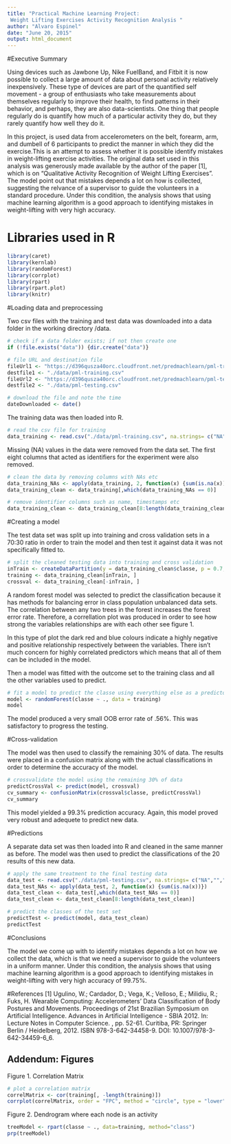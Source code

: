 ```yaml
---
title: "Practical Machine Learning Project:
 Weight Lifting Exercises Activity Recognition Analysis "
author: "Alvaro Espinel"
date: "June 20, 2015"
output: html_document
---
```

#Executive Summary

Using devices such as Jawbone Up, Nike FuelBand, and Fitbit it is now possible to collect a large amount of data about personal activity relatively inexpensively. These type of devices are part of the quantified self movement - a group of enthusiasts who take measurements about themselves regularly to improve their health, to find patterns in their behavior, and perhaps, they are also data-scientists. One thing that people regularly do is quantify how much of a particular activity they do, but they rarely quantify how well they do it.

In this project, is used data from accelerometers on the belt, forearm, arm, and dumbell of 6 participants to predict the manner in which they did the exercise.This is an attempt to assess whether it is possible identify mistakes in weight-lifting exercise activities. The original data set used in this analysis was generously made available by the author of the paper [1], which is on "Qualitative Activity Recognition of Weight Lifting Exercises". The model point out that mistakes depends a lot on how  is collected, suggesting the relvance of a supervisor to guide the volunteers in a standard procedure. Under this condition, the analysis shows that using machine learning algorithm is a good approach to identifying mistakes in weight-lifting with very high accuracy.

# Libraries used in R
```r
library(caret)
library(kernlab)
library(randomForest)
library(corrplot)
library(rpart)
library(rpart.plot)
library(knitr)
```

#Loading data and preprocessing 

Two csv files with the training and test data was downloaded into a data folder in the working directory /data.

```r
# check if a data folder exists; if not then create one
if (!file.exists("data")) {dir.create("data")}

# file URL and destination file
fileUrl1 <- "https://d396qusza40orc.cloudfront.net/predmachlearn/pml-training.csv"
destfile1 <- "./data/pml-training.csv"
fileUrl2 <- "https://d396qusza40orc.cloudfront.net/predmachlearn/pml-testing.csv"
destfile2 <- "./data/pml-testing.csv"

# download the file and note the time
dateDownloaded <- date()
```

The training data was then loaded into R.
```r
# read the csv file for training 
data_training <- read.csv("./data/pml-training.csv", na.strings= c("NA",""," "))
```

Missing (NA) values in the data were removed from the data set. The first eight columns that acted as identifiers for the experiment were also removed.
```r
# clean the data by removing columns with NAs etc
data_training_NAs <- apply(data_training, 2, function(x) {sum(is.na(x))})
data_training_clean <- data_training[,which(data_training_NAs == 0)]

# remove identifier columns such as name, timestamps etc
data_training_clean <- data_training_clean[8:length(data_training_clean)]
```
#Creating a model

The test data set was split up into training and cross validation sets in a 70:30 ratio in order to train the model and then test it against data it was not specifically fitted to.

```r
# split the cleaned testing data into training and cross validation
inTrain <- createDataPartition(y = data_training_clean$classe, p = 0.7, list = FALSE)
training <- data_training_clean[inTrain, ]
crossval <- data_training_clean[-inTrain, ]
```

A random forest model was selected to predict the classification because it has methods for balancing error in class population unbalanced data sets. The correlation between any two trees in the forest increases the forest error rate. Therefore, a correllation plot was produced in order to see how strong the variables relationships are with each other see figure 1.

In this type of plot the dark red and blue colours indicate a highly negative and positive relationship respectively between the variables. There isn't much concern for highly correlated predictors which means that all of them can be included in the model.

Then a model was fitted with the outcome set to the training class and all the other variables used to predict.

```r
# fit a model to predict the classe using everything else as a predictor
model <- randomForest(classe ~ ., data = training)
model
```
The model produced a very small OOB error rate of .56%. This was satisfactory to progress the testing.

#Cross-validation

The model was then used to classify the remaining 30% of data. The results were placed in a confusion matrix along with the actual classifications in order to determine the accuracy of the model.
```r
# crossvalidate the model using the remaining 30% of data
predictCrossVal <- predict(model, crossval)
cv_summary <- confusionMatrix(crossval$classe, predictCrossVal)
cv_summary
```
This model yielded a 99.3% prediction accuracy. Again, this model proved very robust and adequete to predict new data.

#Predictions

A separate data set was then loaded into R and cleaned in the same manner as before. The model was then used to predict the classifications of the 20 results of this new data.
```r
# apply the same treatment to the final testing data
data_test <- read.csv("./data/pml-testing.csv", na.strings= c("NA",""," "))
data_test_NAs <- apply(data_test, 2, function(x) {sum(is.na(x))})
data_test_clean <- data_test[,which(data_test_NAs == 0)]
data_test_clean <- data_test_clean[8:length(data_test_clean)]

# predict the classes of the test set
predictTest <- predict(model, data_test_clean)
predictTest
```
#Conclusions

The model we come up with to identify mistakes depends a lot on how we collect the data, which is that we need a supervisor to guide the volunteers in a uniform manner. Under this condition, the analysis shows that using machine learning algorithm is a good approach to identifying mistakes in weight-lifting with very high accuracy of 99.75%.


#References
[1] Ugulino, W.; Cardador, D.; Vega, K.; Velloso, E.; Milidiu, R.; Fuks, H. Wearable Computing: Accelerometers' Data Classification of Body Postures and Movements. Proceedings of 21st Brazilian Symposium on Artificial Intelligence. Advances in Artificial Intelligence - SBIA 2012. In: Lecture Notes in Computer Science. , pp. 52-61. Curitiba, PR: Springer Berlin / Heidelberg, 2012. ISBN 978-3-642-34458-9. DOI: 10.1007/978-3-642-34459-6_6.

## Addendum: Figures

Figure 1. Correlation Matrix
````r
# plot a correlation matrix
correlMatrix <- cor(training[, -length(training)])
corrplot(correlMatrix, order = "FPC", method = "circle", type = "lower", tl.cex = 0.8,  tl.col = rgb(0, 0, 0))
````

Figure 2. Dendrogram where each node is an activity
````r
treeModel <- rpart(classe ~ ., data=training, method="class")
prp(treeModel) 
````
